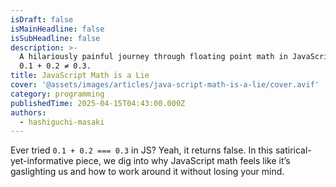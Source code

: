 ```yaml
---
isDraft: false
isMainHeadline: false
isSubHeadline: false
description: >-
  A hilariously painful journey through floating point math in JavaScript. Yes,
  0.1 + 0.2 ≠ 0.3.
title: JavaScript Math is a Lie
cover: '@assets/images/articles/java-script-math-is-a-lie/cover.avif'
category: programming
publishedTime: 2025-04-15T04:43:00.000Z
authors:
  - hashiguchi-masaki
---
```

Ever tried `0.1 + 0.2 === 0.3` in JS? Yeah, it returns false. In this satirical-yet-informative piece, we dig into why JavaScript math feels like it’s gaslighting us and how to work around it without losing your mind.
